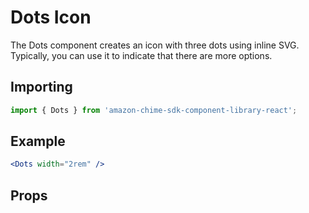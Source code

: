 

<Meta of={DotsStories} />

# Dots Icon

The Dots component creates an icon with three dots using inline SVG. Typically, you can use it to indicate that there are more options.

## Importing

```javascript
import { Dots } from 'amazon-chime-sdk-component-library-react';
```

## Example

<ThemeProvider theme={lightTheme}>
  <GlobalStyles />
  <Canvas>
    <Dots width="2rem" />
  </Canvas>
</ThemeProvider>

```jsx
<Dots width="2rem" />
```

## Props

<ArgTypes of={Dots} />
